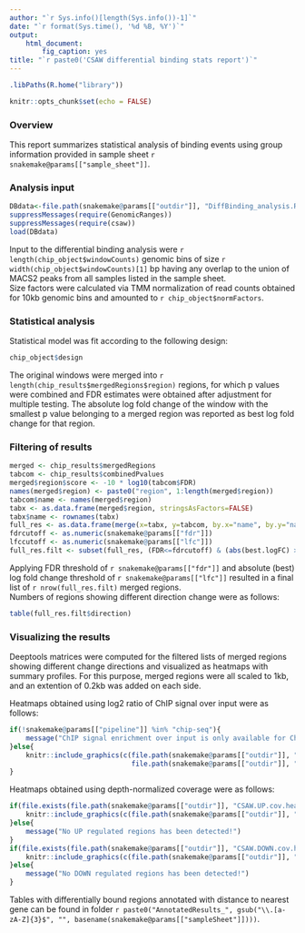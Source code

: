 ```yaml
---
author: "`r Sys.info()[length(Sys.info())-1]`"
date: "`r format(Sys.time(), '%d %B, %Y')`"
output:
    html_document:
        fig_caption: yes
title: "`r paste0('CSAW differential binding stats report')`"
---
```


```r
.libPaths(R.home("library"))

knitr::opts_chunk$set(echo = FALSE)
```


### Overview

This report summarizes statistical analysis of binding events using group information provided in sample sheet `r snakemake@params[["sample_sheet"]]`.

### Analysis input

```r
DBdata<-file.path(snakemake@params[["outdir"]], "DiffBinding_analysis.Rdata")
suppressMessages(require(GenomicRanges))
suppressMessages(require(csaw))
load(DBdata)
```

Input to the differential binding analysis were `r length(chip_object$windowCounts)` genomic bins of size `r width(chip_object$windowCounts)[1]` bp having any overlap to the union of MACS2 peaks from all samples listed in the sample sheet.   
Size factors were calculated via TMM normalization of read counts obtained for 10kb genomic bins and amounted to `r chip_object$normFactors`.   

### Statistical analysis

Statistical model was fit according to the following design:

```r
chip_object$design
```

The original windows were merged into `r length(chip_results$mergedRegions$region)` regions, for which p values were combined and FDR estimates were obtained after adjustment for multiple testing.
The absolute log fold change of the window with the smallest p value belonging to a merged region was reported as best log fold change for that region.

### Filtering of results

```r
merged <- chip_results$mergedRegions
tabcom <- chip_results$combinedPvalues
merged$region$score <- -10 * log10(tabcom$FDR)
names(merged$region) <- paste0("region", 1:length(merged$region))
tabcom$name <- names(merged$region)
tabx <- as.data.frame(merged$region, stringsAsFactors=FALSE)
tabx$name <- rownames(tabx)
full_res <- as.data.frame(merge(x=tabx, y=tabcom, by.x="name", by.y="name"), stringsAsFactors=FALSE)
fdrcutoff <- as.numeric(snakemake@params[["fdr"]])
lfccutoff <- as.numeric(snakemake@params[["lfc"]])
full_res.filt <- subset(full_res, (FDR<=fdrcutoff) & (abs(best.logFC) >= lfccutoff))
```

Applying FDR threshold of `r snakemake@params[["fdr"]]` and absolute (best) log fold change threshold of `r snakemake@params[["lfc"]]` resulted in a final list of `r nrow(full_res.filt)` merged regions.   
Numbers of regions showing different direction change were as follows:

```r
table(full_res.filt$direction)
```

### Visualizing the results

Deeptools matrices were computed for the filtered lists of merged regions showing different change directions and visualized as heatmaps with summary profiles. For this purpose, merged regions were all scaled to 1kb, and an extention of 0.2kb was added on each side.

Heatmaps obtained using log2 ratio of ChIP signal over input were as follows:

```r
if(!snakemake@params[["pipeline"]] %in% "chip-seq"){
    message("ChIP signal enrichment over input is only available for ChIP-seq workflow!")
}else{
    knitr::include_graphics(c(file.path(snakemake@params[["outdir"]], "CSAW.UP.log2r.heatmap.png"),
                              file.path(snakemake@params[["outdir"]], "CSAW.DOWN.log2r.heatmap.png")))
}
```

Heatmaps obtained using depth-normalized coverage were as follows:

```r
if(file.exists(file.path(snakemake@params[["outdir"]], "CSAW.UP.cov.heatmap.png"))){
    knitr::include_graphics(c(file.path(snakemake@params[["outdir"]], "CSAW.UP.cov.heatmap.png")))
}else{
    message("No UP regulated regions has been detected!")
}
if(file.exists(file.path(snakemake@params[["outdir"]], "CSAW.DOWN.cov.heatmap.png"))){
    knitr::include_graphics(c(file.path(snakemake@params[["outdir"]], "CSAW.DOWN.cov.heatmap.png")))
}else{
    message("No DOWN regulated regions has been detected!")
}
```

Tables with differentially bound regions annotated with distance to nearest gene can be found in folder `r paste0("AnnotatedResults_", gsub("\\.[a-zA-Z]{3}$", "", basename(snakemake@params[["sampleSheet"]])))`.
